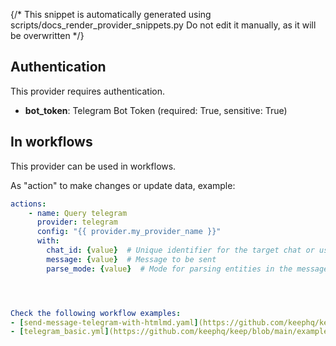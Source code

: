 {/* This snippet is automatically generated using scripts/docs_render_provider_snippets.py 
Do not edit it manually, as it will be overwritten */}

## Authentication
This provider requires authentication.
- **bot_token**: Telegram Bot Token (required: True, sensitive: True)


## In workflows

This provider can be used in workflows.



As "action" to make changes or update data, example:
```yaml
actions:
    - name: Query telegram
      provider: telegram
      config: "{{ provider.my_provider_name }}"
      with:
        chat_id: {value}  # Unique identifier for the target chat or username of the target channel
        message: {value}  # Message to be sent
        parse_mode: {value}  # Mode for parsing entities in the message text, could be "markdown" or "html"```




Check the following workflow examples:
- [send-message-telegram-with-htmlmd.yaml](https://github.com/keephq/keep/blob/main/examples/workflows/send-message-telegram-with-htmlmd.yaml)
- [telegram_basic.yml](https://github.com/keephq/keep/blob/main/examples/workflows/telegram_basic.yml)
